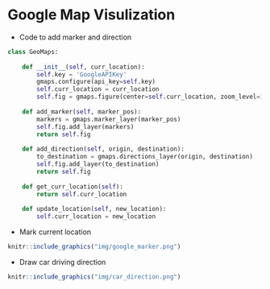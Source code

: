 # Google Map Visulization

- Code to add marker and direction
```python
class GeoMaps:
    
    def __init__(self, curr_location):
        self.key = 'GoogleAPIKey'
        gmaps.configure(api_key=self.key)
        self.curr_location = curr_location
        self.fig = gmaps.figure(center=self.curr_location, zoom_level=12)
        
    def add_marker(self, marker_pos):
        markers = gmaps.marker_layer(marker_pos)
        self.fig.add_layer(markers)
        return self.fig
    
    def add_direction(self, origin, destination):
        to_destination = gmaps.directions_layer(origin, destination)
        self.fig.add_layer(to_destination)
        return self.fig
    
    def get_curr_location(self):
        return self.curr_location
    
    def update_location(self, new_location):
        self.curr_location = new_location
```

- Mark current location
```r
knitr::include_graphics("img/google_marker.png")
```
- Draw car driving direction

```r
knitr::include_graphics("img/car_direction.png")
```
